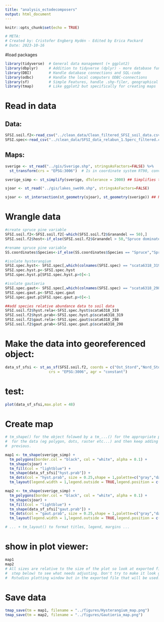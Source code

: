 ```yaml
---
title: "analysis_ectodecomposers"
output: html_document
---
```


```r
knitr::opts_chunk$set(echo = TRUE)
```

```r
# META:
# Created by: Cristofer Engberg Hydén - Edited by Erica Packard
# Date: 2023-10-16
```

#load packages
```r
library(tidyverse)  # General data management (+ ggplot2)
library(dbplyr)     # Addition to tidyverse (dplyr) - more database functionalities
library(DBI)        # Handle database connections and SQL-code
library(odbc)       # Handle the local computers ODBC-connections
library(sf)         # Simple Features, handle .shp-filer, geographical data and coordinates
library(tmap)       # Like ggplot2 but specifically for creating maps
```

#   Read in data 
##  Data: 
```r
SFSI.soil.f2<-read_csv("../clean_data/Clean_filtered_SFSI_soil_data.csv")
SFSI.spec<-read_csv("../clean_data/SFSI_data_relabun_1.5perc_filtered.csv")
```

##  Maps:
```r
sverige <- st_read("../gis/Sverige.shp", stringsAsFactors=FALSE) %>% 
  st_transform(crs = "EPSG:3006")  # Is in coordinate system RT90, converts into SWEREF 99TM

sverige_simp <- st_simplify(sverige, dTolerance = 2000) ## Simplifies the border of Sweden (possibly good to do if the resulting map is smaller(?))

sjoar <- st_read("../gis/lakes_swe99.shp", stringsAsFactors=FALSE)

sjoar <- st_intersection(st_geometry(sjoar), st_geometry(sverige)) ## Removes any lakes beyond the border of Sweden
```

#   Wrangle data

```r
#create spruce pine variable
SFSI.soil.f2<-SFSI.soil.f2[-which(SFSI.soil.f2$Granandel == 50),]
SFSI.soil.f2$host<-if_else(SFSI.soil.f2$Granandel > 50,"Spruce dominated","Pine dominated")

#rename spruce pine variable 
SS.coordinates$Species<-if_else(SS.coordinates$Species == "Spruce","Spruce dominated","Pine dominated")

#isolate hysterangium 
SFSI.spec.hyst<- SFSI.spec[,which(colnames(SFSI.spec) == "scata6318_319")]
SFSI.spec.hyst.p<-SFSI.spec.hyst
SFSI.spec.hyst.p[SFSI.spec.hyst.p>0]<-1

#isolate gautieria
SFSI.spec.gaut<- SFSI.spec[,which(colnames(SFSI.spec) == "scata6318_298")]
SFSI.spec.gaut.p<-SFSI.spec.gaut
SFSI.spec.gaut.p[SFSI.spec.gaut.p>0]<-1

##add species relative abundance data to soil data
SFSI.soil.f2$hyst.rela<-SFSI.spec.hyst$scata6318_319
SFSI.soil.f2$hyst.prab<-SFSI.spec.hyst.p$scata6318_319
SFSI.soil.f2$gaut.rela<-SFSI.spec.gaut$scata6318_298
SFSI.soil.f2$gaut.prab<-SFSI.spec.gaut.p$scata6318_298
```


# Make the data into georeferenced object:
```r
data_sf_sfsi <- st_as_sf(SFSI.soil.f2, coords = c("Ost_Stord","Nord_Stord"),
                    crs = "EPSG:3006", agr = "constant")
```

# test:
```r
plot(data_sf_sfsi,max.plot = 48)

```


#   Create map
```r
# tm_shape() for the object folowed by a tm_...() for the appropriate plotting tool
#  for the data (eg polygon, dots, raster etc...) and then keep adding ontop of the
#  previous.

map1 <- tm_shape(sverige_simp) +
  tm_polygons(border.col = "black", col = "white", alpha = 0.1) +
  tm_shape(sjoar) +
  tm_fill(col = "lightblue") +
  tm_shape(data_sf_sfsi["hyst.prab"]) +
  tm_dots(col = "hyst.prab", size = 0.25,shape = 1,palette=c("gray","darkred"),title = "Hysterangium presence")+
  tm_layout(legend.width = 1,legend.outside = TRUE,legend.position = c(-0.15,0.1),frame = FALSE)

map2 <- tm_shape(sverige_simp) +
  tm_polygons(border.col = "black", col = "white", alpha = 0.1) +
  tm_shape(sjoar) +
  tm_fill(col = "lightblue") +
  tm_shape(data_sf_sfsi["gaut.prab"]) +
  tm_dots(col = "gaut.prab", size = 0.25,shape = 1,palette=c("gray","darkred"),title = "Gautieria presence")+
  tm_layout(legend.width = 1,legend.outside = TRUE,legend.position = c(-0.15,0.1),frame = FALSE)

# ... + tm_layout() to format titles, legend, margins ...
```


# show in plot viewer:
```r
map1
map2
# All sizes are relative to the size of the plot so look at exported file (the
#  step below) to see what needs adjusting. Don't try to make it look good in R/
#  Rstudios plotting window but in the exported file that will be used.
```

#   Save data
```r
tmap_save(tm = map1, filename = "../figures/Hysterangium_map.png")
tmap_save(tm = map2, filename = "../figures/Gautieria_map.png")
```



